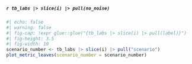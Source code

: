 ##### `r tb_labs |> slice(i) |> pull(no_noise)`

```r
#| echo: false
#| warning: false
#| fig-cap: !expr glue::glue("{tb_labs |> slice(i) |> pull(label)}")
#| fig-height: 3.5
#| fig-width: 10
scenario_number <- tb_labs |> slice(i) |> pull("scenario")
plot_metric_leaves(scenario_number = scenario_number)
```
